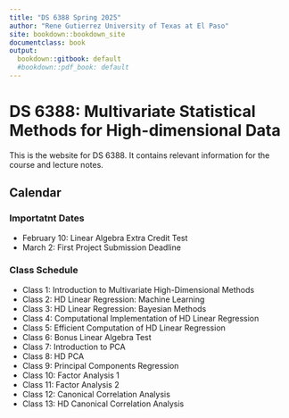 ```yaml
---
title: "DS 6388 Spring 2025"
author: "Rene Gutierrez University of Texas at El Paso"
site: bookdown::bookdown_site
documentclass: book
output:
  bookdown::gitbook: default
  #bookdown::pdf_book: default
---
```


# DS 6388: Multivariate Statistical Methods for High-dimensional Data

This is the website for DS 6388. It contains relevant information for the course
and lecture notes.

## Calendar

### Importatnt Dates

* February 10: Linear Algebra Extra Credit Test
* March 2:     First Project Submission Deadline

### Class Schedule

* Class 1:  Introduction to Multivariate High-Dimensional Methods
* Class 2:  HD Linear Regression: Machine Learning
* Class 3:  HD Linear Regression: Bayesian Methods
* Class 4:  Computational Implementation of HD Linear Regression
* Class 5:  Efficient Computation of HD Linear Regression
* Class 6:  Bonus Linear Algebra Test
* Class 7:  Introduction to PCA
* Class 8:  HD PCA
* Class 9:  Principal Components Regression
* Class 10: Factor Analysis 1
* Class 11: Factor Analysis 2
* Class 12: Canonical Correlation Analysis
* Class 13: HD Canonical Correlation Analysis